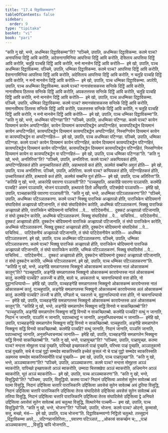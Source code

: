 ```yaml
---
title: "17.4 दिट्ठाविकम्मवग्ग"
tableOfContents: false
sidebar:
  order: 9
type: "tipitaka"
basket: "vi"
book: "pari"
---
```



<DynamicBreadcrumb />

<Division number="425" book="pari">

<Paragraph number="1992" book="pari">
“कति नु खो, भन्ते, अधम्मिका दिट्ठाविकम्मा”ति?
</Paragraph>

<Paragraph number="1993" book="pari">
“पञ्चिमे, उपालि, अधम्मिका दिट्ठाविकम्मा. कतमे पञ्च? अनापत्तिया दिट्ठिं आवि करोति, अदेसनागामिनिया आपत्तिया दिट्ठिं आवि करोति, देसिताय आपत्तिया दिट्ठिं आवि करोति, चतूहि पञ्चहि दिट्ठिं आवि करोति, मनो मानसेन दिट्ठिं आवि करोति—  इमे खो, उपालि, पञ्च अधम्मिका दिट्ठाविकम्मा.
</Paragraph>

<Paragraph number="1994" book="pari">
पञ्चिमे, उपालि, धम्मिका दिट्ठाविकम्मा. कतमे पञ्च? आपत्तिया दिट्ठिं आवि करोति, देसनागामिनिया आपत्तिया दिट्ठिं आवि करोति, अदेसिताय आपत्तिया दिट्ठिं आवि करोति, न चतूहि पञ्चहि दिट्ठिं आवि करोति, न मनो मानसेन दिट्ठिं आवि करोति—  इमे खो, उपालि, पञ्च धम्मिका दिट्ठाविकम्मा.
</Paragraph>

<Paragraph number="1995" book="pari">
अपरेपि, उपालि, पञ्च अधम्मिका दिट्ठाविकम्मा. कतमे पञ्च? नानासंवासकस्स सन्तिके दिट्ठिं आवि करोति, नानासीमाय ठितस्स सन्तिके दिट्ठिं आवि करोति, अपकतत्तस्स सन्तिके दिट्ठिं आवि करोति, चतूहि पञ्चहि दिट्ठिं आवि करोति, मनो मानसेन दिट्ठिं आवि करोति—  इमे खो, उपालि, पञ्च अधम्मिका दिट्ठाविकम्मा.
</Paragraph>

<Paragraph number="1996" book="pari">
पञ्चिमे, उपालि, धम्मिका दिट्ठाविकम्मा. कतमे पञ्च? समानसंवासकस्स सन्तिके दिट्ठिं आवि करोति, समानसीमाय ठितस्स सन्तिके दिट्ठिं आवि करोति, पकतत्तस्स सन्तिके दिट्ठिं आवि करोति, न चतूहि पञ्चहि दिट्ठिं आवि करोति, न मनो मानसेन दिट्ठिं आवि करोति—  इमे खो, उपालि, पञ्च धम्मिका दिट्ठाविकम्मा”ति.
</Paragraph>

</Division>
<Division number="426" book="pari">

<Paragraph number="1997" book="pari">
“कति नु खो, भन्ते, अधम्मिका पटिग्गहा”ति?
</Paragraph>

<Paragraph number="1998" book="pari">
“पञ्चिमे, उपालि, अधम्मिका पटिग्गहा. कतमे पञ्च? कायेन दिय्यमानं कायेन अप्पटिग्गहितं, कायेन दिय्यमानं कायप्पटिबद्धेन अप्पटिग्गहितं, कायप्पटिबद्धेन दिय्यमानं कायेन अप्पटिग्गहितं, कायप्पटिबद्धेन दिय्यमानं कायप्पटिबद्धेन अप्पटिग्गहितं, निस्सग्गियेन दिय्यमानं कायेन वा कायप्पटिबद्धेन वा अप्पटिग्गहितं—  इमे खो, उपालि, पञ्च अधम्मिका पटिग्गहा.
</Paragraph>

<Paragraph number="1999" book="pari">
पञ्चिमे, उपालि, धम्मिका पटिग्गहा. कतमे पञ्च? कायेन दिय्यमानं कायेन पटिग्गहितं, कायेन दिय्यमानं कायप्पटिबद्धेन पटिग्गहितं, कायप्पटिबद्धेन दिय्यमानं कायेन पटिग्गहितं, कायप्पटिबद्धेन दिय्यमानं कायप्पटिबद्धेन पटिग्गहितं, निस्सग्गियेन दिय्यमानं कायेन वा कायप्पटिबद्धेन वा पटिग्गहितं—  इमे खो, उपालि, पञ्च धम्मिका पटिग्गहा”ति.
</Paragraph>

</Division>
<Division number="427" book="pari">

<Paragraph number="2000" book="pari">
“कति नु खो, भन्ते, अनतिरित्ता”ति?
</Paragraph>

<Paragraph number="2001" book="pari">
“पञ्चिमे, उपालि, अनतिरित्ता. कतमे पञ्च? अकप्पियकतं होति, अप्पटिग्गहितकतं होति अनुच्चारितकतं होति, अहत्थपासे कतं होति, अलमेतं सब्बन्ति अवुत्तं होति—  इमे खो, उपालि, पञ्च अनतिरित्ता.
</Paragraph>

<Paragraph number="2002" book="pari">
पञ्चिमे, उपालि, अतिरित्ता. कतमे पञ्च? कप्पियकतं होति, पटिग्गहितकतं होति, उच्चारितकतं होति, हत्थपासे कतं होति, अलमेतं सब्बन्ति वुत्तं होति—  इमे खो, उपालि, पञ्च अतिरित्ता”ति.
</Paragraph>

</Division>
<Division number="428" book="pari">

<Paragraph number="2003" book="pari">
“कतिहि नु खो, भन्ते, आकारेहि पवारणा पञ्ञायती”ति?
</Paragraph>

<Paragraph number="2004" book="pari">
“पञ्चहुपालि, आकारेहि पवारणा पञ्ञायति. कतमेहि पञ्चहि? असनं पञ्ञायति, भोजनं पञ्ञायति, हत्थपासे ठितो अभिहरति, पटिक्खेपो पञ्ञायति—  इमेहि खो, उपालि, पञ्चहाकारेहि पवारणा पञ्ञायती”ति.
</Paragraph>

</Division>
<Division number="429" book="pari">

<Paragraph number="2005" book="pari">
“कति नु खो, भन्ते, अधम्मिका पटिञ्ञातकरणा”ति?
</Paragraph>

<Paragraph number="2006" book="pari">
“पञ्चिमे, उपालि, अधम्मिका पटिञ्ञातकरणा. कतमे पञ्च? भिक्खु पाराजिकं अज्झापन्नो होति, पाराजिकेन चोदियमानो संघादिसेसं अज्झापन्नो पटिजानाति, तं संघो संघादिसेसेन कारेति, अधम्मिकं पटिञ्ञातकरणं. भिक्खु पाराजिकं अज्झापन्नो होति, पाराजिकेन चोदियमानो पाचित्तियं …पे…  पाटिदेसनीयं…  दुक्कटं अज्झापन्नो पटिजानाति, तं संघो दुक्कटेन कारेति, अधम्मिकं पटिञ्ञातकरणं. भिक्खु संघादिसेसं …पे…  पाचित्तियं…  पाटिदेसनीयं…  दुक्कटं अज्झापन्नो होति. दुक्कटेन चोदियमानो पाराजिकं अज्झापन्नो पटिजानाति, तं संघो पाराजिकेन कारेति, अधम्मिकं पटिञ्ञातकरणं. भिक्खु दुक्कटं अज्झापन्नो होति, दुक्कटेन चोदियमानो संघादिसेसं …पे…  पाचित्तियं…  पाटिदेसनीयं अज्झापन्नो पटिजानाति, तं संघो पाटिदेसनीयेन कारेति—  अधम्मिकं पटिञ्ञातकरणं. इमे खो, उपालि, पञ्च अधम्मिका पटिञ्ञातकरणा.
</Paragraph>

<Paragraph number="2007" book="pari">
पञ्चिमे, उपालि, धम्मिका पटिञ्ञातकरणा. कतमे पञ्च? भिक्खु पाराजिकं अज्झापन्नो होति, पाराजिकेन चोदियमानो पाराजिकं अज्झापन्नो पटिजानाति, तं संघो पाराजिकेन कारेति, धम्मिकं पटिञ्ञातकरणं. भिक्खु संघादिसेसं …पे…  पाचित्तियं…  पाटिदेसनीयं…  दुक्कटं अज्झापन्नो होति, दुक्कटेन चोदियमानो दुक्कटं अज्झापन्नो पटिजानाति, तं संघो दुक्कटेन कारेति, धम्मिकं पटिञ्ञातकरणं. इमे खो, उपालि, पञ्च धम्मिका पटिञ्ञातकरणा”ति.
</Paragraph>

</Division>
<Division number="430" book="pari">

<Paragraph number="2008" book="pari">
“कतिहि नु खो, भन्ते, अङ्गेहि समन्नागतस्स भिक्खुनो ओकासकम्मं कारापेन्तस्स नालं ओकासकम्मं कातुन्”ति?
</Paragraph>

<Paragraph number="2009" book="pari">
“पञ्चहुपालि, अङ्गेहि समन्नागतस्स भिक्खुनो ओकासकम्मं कारापेन्तस्स नालं ओकासकम्मं कातुं. कतमेहि पञ्चहि? अलज्जी च होति, बालो च, अपकतत्तो च, चावनाधिप्पायो वत्ता होति, नो वुट्ठानाधिप्पायो—  इमेहि खो, उपालि, पञ्चहङ्गेहि समन्नागतस्स भिक्खुनो ओकासकम्मं कारापेन्तस्स नालं ओकासकम्मं कातुं.
</Paragraph>

<Paragraph number="2010" book="pari">
पञ्चहुपालि, अङ्गेहि समन्नागतस्स भिक्खुनो ओकासकम्मं कारापेन्तस्स अलं ओकासकम्मं कातुं. कतमेहि पञ्चहि? लज्जी च होति, पण्डितो च, पकतत्तो च, वुट्ठानाधिप्पायो वत्ता होति, नो चावनाधिप्पायो—  इमेहि खो, उपालि, पञ्चहङ्गेहि समन्नागतस्स भिक्खुनो ओकासकम्मं कारापेन्तस्स अलं ओकासकम्मं कातुन्”ति.
</Paragraph>

</Division>
<Division number="431" book="pari">

<Paragraph number="2011" book="pari">
“कतिहि नु खो, भन्ते, अङ्गेहि समन्नागतेन भिक्खुना सद्धिं विनयो न साकच्छितब्बो”ति?
</Paragraph>

<Paragraph number="2012" book="pari">
“पञ्चहुपालि, अङ्गेहि समन्नागतेन भिक्खुना सद्धिं विनयो न साकच्छितब्बो. कतमेहि पञ्चहि? वत्थुं न जानाति, निदानं न जानाति, पञ्ञत्तिं न जानाति, पदपच्चाभट्ठं न जानाति, अनुसन्धिवचनपथं न जानाति—  इमेहि खो, उपालि, पञ्चहङ्गेहि समन्नागतेन भिक्खुना सद्धिं विनयो न साकच्छितब्बो.
</Paragraph>

<Paragraph number="2013" book="pari">
पञ्चहुपालि, अङ्गेहि समन्नागतेन भिक्खुना सद्धिं विनयो साकच्छितब्बो. कतमेहि पञ्चहि? वत्थुं जानाति, निदानं जानाति, पञ्ञत्तिं जानाति, पदपच्चाभट्ठं जानाति, अनुसन्धिवचनपथं जानाति—  इमेहि खो, उपालि, पञ्चहङ्गेहि समन्नागतेन भिक्खुना सद्धिं विनयो साकच्छितब्बो”ति.
</Paragraph>

</Division>
<Division number="432" book="pari">

<Paragraph number="2014" book="pari">
“कति नु खो, भन्ते, पञ्हापुच्छा”ति?
</Paragraph>

<Paragraph number="2015" book="pari">
“पञ्चिमा, उपालि, पञ्हापुच्छा. कतमा पञ्च? मन्दत्ता मोमूहत्ता पञ्हं पुच्छति, पापिच्छो इच्छापकतो पञ्हं पुच्छति, परिभवा पञ्हं पुच्छति, अञ्ञातुकामो पञ्हं पुच्छति, सचे मे पञ्हं पुट्ठो सम्मदेव ब्याकरिस्सति इच्चेतं कुसलं नो चे पञ्हं पुट्ठो सम्मदेव ब्याकरिस्सति अहमस्स सम्मदेव ब्याकरिस्सामीति पञ्हं पुच्छति—  इमा खो, उपालि, पञ्च पञ्हापुच्छा”ति.
</Paragraph>

</Division>
<Division number="433" book="pari">

<Paragraph number="2016" book="pari">
“कति नु खो, भन्ते, अञ्ञब्याकरणा”ति?
</Paragraph>

<Paragraph number="2017" book="pari">
“पञ्चिमे, उपालि, अञ्ञब्याकरणा. कतमे पञ्च? मन्दत्ता मोमूहत्ता अञ्ञं ब्याकरोति, पापिच्छो इच्छापकतो अञ्ञं ब्याकरोति, उम्मादा चित्तक्खेपा अञ्ञं ब्याकरोति, अधिमानेन अञ्ञं ब्याकरोति, भूतं अञ्ञं ब्याकरोति—  इमे खो, उपालि, पञ्च अञ्ञब्याकरणा”ति.
</Paragraph>

</Division>
<Division number="434" book="pari">

<Paragraph number="2018" book="pari">
“कति नु खो, भन्ते, विसुद्धियो”ति?
</Paragraph>

<Paragraph number="2019" book="pari">
“पञ्चिमा, उपालि, विसुद्धियो. कतमा पञ्च? निदानं उद्दिसित्वा अवसेसं सुतेन सावेतब्बं अयं पठमा विसुद्धि, निदानं उद्दिसित्वा चत्तारि पाराजिकानि उद्दिसित्वा अवसेसं सुतेन सावेतब्बं अयं दुतिया विसुद्धि, निदानं उद्दिसित्वा चत्तारि पाराजिकानि उद्दिसित्वा तेरस संघादिसेसे उद्दिसित्वा अवसेसं सुतेन सावेतब्बं अयं ततिया विसुद्धि, निदानं उद्दिसित्वा चत्तारि पाराजिकानि उद्दिसित्वा तेरस संघादिसेसे उद्दिसित्वा द्वे अनियते उद्दिसित्वा अवसेसं सुतेन सावेतब्बं अयं चतुत्था विसुद्धि, वित्थारेनेव पञ्चमी—  इमा खो, उपालि, पञ्च विसुद्धियो”ति.
</Paragraph>

</Division>
<Division number="435" book="pari">

<Paragraph number="2020" book="pari">
“कति नु खो, भन्ते, भोजना”ति?
</Paragraph>

<Paragraph number="2021" book="pari">
“पञ्चिमे, उपालि, भोजना. कतमे पञ्च? ओदनो, कुम्मासो, सत्तु, मच्छो, मंसं—  इमे खो, उपालि, पञ्च भोजना”ति.

</Paragraph>
</Division>

<Paragraph number="2022" type="center" book="pari">
दिट्ठाविकम्मवग्गो निट्ठितो चतुत्थो.



</Paragraph>

<Paragraph number="2023" type="center" book="pari">
तस्सुद्दानं


</Paragraph>

<Paragraph number="2024" type="verses" book="pari">
_दिट्ठाविकम्मा अपरे,_  
_पटिग्गहानतिरित्ता;_  
_पवारणा पटिञ्ञातं,_  
_ओकासं साकच्छेन च;_  
_पञ्हं अञ्ञब्याकरणा,_  
_विसुद्धि चापि भोजनाति._
</Paragraph>